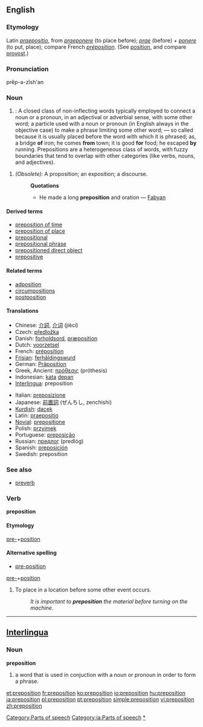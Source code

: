 ==English==
===Etymology===
Latin ''[[praepositio]]'', from ''[[praeponere]]'' (to place before); ''[[prae]]'' (before) + ''[[ponere]]'' (to put, place); compare French ''[[préposition]]''. (See [[position]], and compare [[provost]].)

===Pronunciation===
prĕp-ə-zĭsh'ən

===Noun===
{{wikipedia}}
{{en-noun}}

#{{grammar}}: A closed class of non-inflecting words typically employed to connect a noun or a pronoun, in an adjectival or adverbial sense, with some other word; a particle used with a noun or pronoun (in English always in the objective case) to make a phrase limiting some other word; — so called because it is usually placed before the word with which it is phrased; as, a bridge '''of''' iron; he comes '''from''' town; it is good '''for''' food; he escaped '''by''' running. Prepositions are a heterogeneous class of words, with fuzzy boundaries that tend to overlap with other categories (like verbs, nouns, and adjectives). 

#''(Obsolete):'' A proposition; an exposition; a discourse.
#:'''Quotations'''
#:*He made a long '''preposition''' and oration — [[Fabyan]]

====Derived terms====
*[[preposition of time]]
*[[preposition of place]]
*[[prepositional]]
*[[prepositional phrase]]
*[[prepositioned direct object]]
*[[prepositive]]

====Related terms====
*[[adposition]]
*[[circumpositions]]
*[[postposition]]

==== Translations ====
{{top}}
*Chinese: [[介詞]], [[介词]] (jiècí)
*Czech: [[předložka]] {{f}}
*Danish: [[forholdsord]], [[præposition]]
*Dutch: [[voorzetsel]] {{n}}
*French: [[préposition]]
*[[Frisian]]: [[ferhâldingswurd]] {{n}}
*German: [[Präposition]] {{f}}
*Greek, Ancient: [[πρόθεσις]] (próthesis) {{f}}
*Indonesian: [[kata]] [[depan]]
*[[Interlingua]]: preposition
{{mid}}
*Italian: [[preposizione]] {{f}}
*Japanese: [[前置詞]] (ぜんちし, zenchishi)
*[[Kurdish]]: [[daçek]] {{f}}
*Latin: [[praepositio]] {{f}}
*[[Novial]]: [[prepositione]]
*Polish: [[przyimek]] {{m}}
*Portuguese: [[preposição]] {{f}}
*Russian: [[предлог]] (predlóg) {{m}}
*Spanish: [[preposición]] {{f}}
*Swedish: preposition {{c}}
{{bottom}}

===See also===
*[[preverb]]

===Verb===
'''preposition'''

====Etymology====
[[pre-]]+[[position]]

====Alternative spelling====
*[[pre-position]]

[[pre-]]+[[position]]

#To place in a location before some other event occurs.
#:''It is important to '''preposition''' the material before turning on the machine.'' 


----
== [[Interlingua]] ==
=== Noun ===
'''preposition'''

# a word that is used in conjuction with a noun or pronoun in order to form a phrase.

[[Category:Parts of speech]]
[[Category:ia:Parts of speech]]
[[Category:Prepositions|*]]

[[et:preposition]]
[[fr:preposition]]
[[ko:preposition]]
[[io:preposition]]
[[hu:preposition]]
[[ja:preposition]]
[[pl:preposition]]
[[pt:preposition]]
[[simple:preposition]]
[[vi:preposition]]
[[zh:preposition]]
